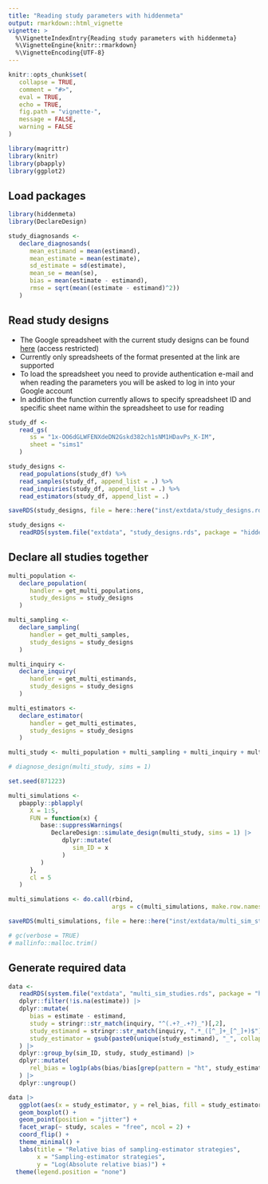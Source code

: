 ```yaml
---
title: "Reading study parameters with hiddenmeta"
output: rmarkdown::html_vignette
vignette: >
  %\VignetteIndexEntry{Reading study parameters with hiddenmeta}
  %\VignetteEngine{knitr::rmarkdown}
  %\VignetteEncoding{UTF-8}
---
```


```r
knitr::opts_chunk$set(
   collapse = TRUE,
   comment = "#>",
   eval = TRUE,
   echo = TRUE,
   fig.path = "vignette-",
   message = FALSE,
   warning = FALSE
)

library(magrittr)
library(knitr)
library(pbapply)
library(ggplot2)

```

## Load packages

```r
library(hiddenmeta)
library(DeclareDesign)

study_diagnosands <-
   declare_diagnosands(
      mean_estimand = mean(estimand),
      mean_estimate = mean(estimate),
      sd_estimate = sd(estimate),
      mean_se = mean(se),
      bias = mean(estimate - estimand),
      rmse = sqrt(mean((estimate - estimand)^2))
   )
```

## Read study designs

- The Google spreadsheet with the current study designs can be found [here](https://docs.google.com/spreadsheets/d/1HwMM6JwoGALLMTpC8pQRVzaQdD2X71jpZNhfpKTnF8Y/edit?usp=sharing) (access restricted)
- Currently only spreadsheets of the format presented at the link are supported
- To load the spreadsheet you need to provide authentication e-mail and when reading the parameters you will be asked to log in into your Google account
- In addition the function currently allows to specify spreadsheet ID and specific sheet name within the spreadsheet to use for reading

```r
study_df <-
   read_gs(
      ss = "1x-OO6dGLWFENXdeDN2Gskd382ch1sNM1HDavPs_K-IM",
      sheet = "sims1"
   )

study_designs <-
   read_populations(study_df) %>%
   read_samples(study_df, append_list = .) %>%
   read_inquiries(study_df, append_list = .) %>%
   read_estimators(study_df, append_list = .)
```

```r
saveRDS(study_designs, file = here::here("inst/extdata/study_designs.rds"))
```

```r
study_designs <-
   readRDS(system.file("extdata", "study_designs.rds", package = "hiddenmeta"))
```

## Declare all studies together

```r
multi_population <-
   declare_population(
      handler = get_multi_populations,
      study_designs = study_designs
   )

multi_sampling <-
   declare_sampling(
      handler = get_multi_samples,
      study_designs = study_designs
   )

multi_inquiry <-
   declare_inquiry(
      handler = get_multi_estimands,
      study_designs = study_designs
   )

multi_estimators <-
   declare_estimator(
      handler = get_multi_estimates,
      study_designs = study_designs
   )

multi_study <- multi_population + multi_sampling + multi_inquiry + multi_estimators

# diagnose_design(multi_study, sims = 1)

```

```r

set.seed(871223)

multi_simulations <-
   pbapply::pblapply(
      X = 1:5,
      FUN = function(x) {
         base::suppressWarnings(
            DeclareDesign::simulate_design(multi_study, sims = 1) |>
               dplyr::mutate(
                  sim_ID = x
               )
         )
      },
      cl = 5
   )

multi_simulations <- do.call(rbind, 
                             args = c(multi_simulations, make.row.names = FALSE))

saveRDS(multi_simulations, file = here::here("inst/extdata/multi_sim_studies.rds"))

# gc(verbose = TRUE)
# mallinfo::malloc.trim()

```

## Generate required data

```r

data <- 
   readRDS(system.file("extdata", "multi_sim_studies.rds", package = "hiddenmeta")) |>
   dplyr::filter(!is.na(estimate)) |> 
   dplyr::mutate(
      bias = estimate - estimand,
      study = stringr::str_match(inquiry, "^(.+?_.+?)_")[,2],
      study_estimand = stringr::str_match(inquiry, ".*_([^_]+_[^_]+)$")[,2],
      study_estimator = gsub(paste0(unique(study_estimand), "_", collapse = "|"), "", estimator)
   ) |> 
   dplyr::group_by(sim_ID, study, study_estimand) |> 
   dplyr::mutate(
      rel_bias = log1p(abs(bias/bias[grep(pattern = "ht", study_estimator)]))
   ) |> 
   dplyr::ungroup()

data |> 
   ggplot(aes(x = study_estimator, y = rel_bias, fill = study_estimator)) +
   geom_boxplot() +
   geom_point(position = "jitter") +
   facet_wrap(~ study, scales = "free", ncol = 2) +
   coord_flip() +
   theme_minimal() +
   labs(title = "Relative bias of sampling-estimator strategies",
        x = "Sampling-estimator strategies",
        y = "Log(Absolute relative bias)") +
  theme(legend.position = "none")
   

```
